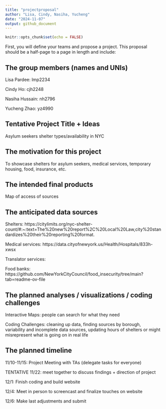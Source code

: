 ```yaml
---
title: "projectproposal"
author: "Lisa, Cindy, Nasiha, Yucheng"
date: "2024-11-07"
output: github_document
---
```


```r
knitr::opts_chunk$set(echo = FALSE)
```

First, you will define your teams and propose a project. This proposal should be a half-page to a page in length and include: 

## The group members (names and UNIs) 

Lisa Pardee: lmp2234 

Cindy Ho: cjh2248  

Nasiha Hussain: nh2796 

Yucheng Zhao: yz4990 


## Tentative Project Title + Ideas 

Asylum seekers shelter types/availability in NYC 


## The motivation for this project 

To showcase shelters for asylum seekers, medical services, temporary housing, food, insurance, etc.  


## The intended final products 

Map of access of sources  


## The anticipated data sources 

Shelters: https://citylimits.org/nyc-shelter-count/#:~:text=The%20new%20report%2C%20Local%20Law,city%20standardizes%20their%20reporting%20format. 

Medical services: https://data.cityofnewyork.us/Health/Hospitals/833h-xwsx

Translator services: 

Food banks:  https://github.com/NewYorkCityCouncil/food_insecurity/tree/main?tab=readme-ov-file 

## The planned analyses / visualizations / coding challenges 

Interactive Maps: people can search for what they need 

Coding Challenges: cleaning up data, finding sources by borough, variability and incomplete data sources, updating hours of shelters or might misrepresent what is going on in real life  

## The planned timeline 

11/10-11/15: Project Meeting with TAs (delegate tasks for everyone) 

TENTATIVE 11/22: meet together to discuss findings + direction of project  

12/1: Finish coding and build website  

12/4: Meet in person to screencast and finalize touches on website  

12/6: Make last adjustments and submit  
